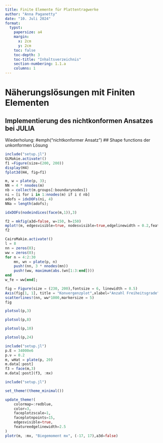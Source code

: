 ```yaml
---
title: Finite Elemente für Plattentragwerke
author: "Anna Paganetty"
date: "10. Juli 2024"
format:
  typst:
    papersize: a4
    margin:
      x: 2cm
      y: 2cm
    toc: false
    toc-depth: 3
    toc-title: "Inhaltsverzeichnis"
    section-numbering: 1.1.a
    columns: 1
---
```


# Näherungslösungen mit Finiten Elementen
## Implementierung des nichtkonformen Ansatzes bei JULIA

Wiederholung: #emph("nichtkonformer Ansatz")
## Shape functions der unkonformen Lösung

```julia
include("setup.jl")
GLMakie.activate!()
f1 =Figure(size=(200, 200))
display(H4)
fplot3d(H4, fig=f1)
```

```julia


m, w = plate(p, 3);
NN = 4 * nnodes(m)
nb = collect(m.groups[:boundarynodes])
ni = [i for i in 1:nnodes(m) if i ∉ nb]
adofs = idxDOFs(ni, 4)
NNa = length(adofs);

idxDOFs(nodeindices(face(m,1)),3)
```

```{=typst}
== Anwendungsbeispiel

- Deckenplatte $8 upright(m) times 8 upright(m)$ 

- Allseitig eingespannt gelagert

- $E=31000 upright(N/(m m^2))$ und $nu = 0$

- Dicke $d = 20 upright(c m)$, 

- Belastung $q = 5 upright((k N)/ m^2)$

- Kirchhoff-Plattentheorie

$nu = 0$ für Vergleich mit Czerny-Tafeln

```

```julia
f2 = mkfig(a3d=false, w=150, h=150)
mplot!(m, edgesvisible=true, nodesvisible=true,edgelinewidth = 0.2,featureedgelinewidth=0.5, nodesize=5)
f2
```

```{=typst}

== Konvergenzplot

Zusammenhang zwischen der Anzahl an Freiheitsgraden und der maximalen Verschiebung.
Es ist erkennbar, dass mit steigender Anzahl an Freiheitsgraden, also einem feineren Netz, die maximale Verschiebung immer weiter angenähert wird.
```

```julia
CairoMakie.activate!()
l = 8
nn = zeros(0);
ww = zeros(0);
for n = 4:2:30
    mn, wn = plate(p, n)
    push!(nn, 3 * nnodes(mn))
    push!(ww, maximum(abs.(wn[1:3:end])))
end
w_fe = ww[end];
```
```julia
fig = Figure(size = (230, 200),fontsize = 6, linewidth = 0.5)
Axis(fig[1, 1], title = "Konvergenzplot",xlabel="Anzahl Freiheitsgrade", ylabel="Maximale Verschiebung in mm",spinewidth= 0.5)
scatterlines!(nn, ww*1000,markersize = 5)
fig
```

```{=typst}
== Ergebnisse der Verformung
````
```{=typst}
Plot der Verformung mit 9 Elementen
````
```julia
plotsol(p,3)
```
```{=typst}
Plot der Verformung mit 64 Elementen
````
```julia
plotsol(p,8)
```
```{=typst}
Plot der Verformung mit 100 Elementen
````
```julia
plotsol(p,10)
```
```{=typst}
Plot der Verformung mit 576 Elementen
````
```julia
plotsol(p,24)
```

```{=typst}
== Schnittgrößen

````
```julia
include("setup.jl")
p.E = 34000e6
p.ν = 0.2
m, wHat = plate(p, 20)
m.data[:post]
f3 = face(m,3)
m.data[:post](f3, :mx)
```
```julia
include("setup.jl")

set_theme!(theme_minimal())

update_theme!(
    colormap=:redblue,
    color=3,
    faceplotzscale=1,
    faceplotnpoints=15,
    edgesvisible=true,
    featureedgelinewidth=2.5
)
plotr(m, :mx, "Biegemoment mx", (-17, 17),a3d=false)
```

